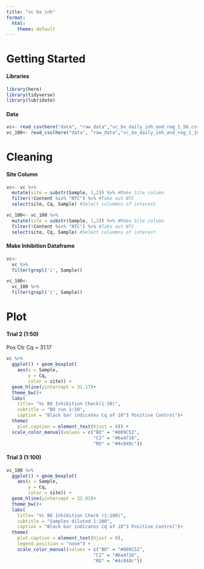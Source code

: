```yaml
---
title: "vc bo inh"
format:
  html:
    theme: default
---
```


# Getting Started

#### Libraries

```r
library(here)
library(tidyverse)
library(lubridate)
```

#### Data

```r
vc<- read_csv(here("data", "raw_data","vc_bo_daily_inh_and_reg_1_50.csv")) #Run 1:50
vc_100<- read_csv(here("data", "raw_data","vc_bo_daily_inh_and_reg_1_100.csv")) #Run 1:100
```

# Cleaning

#### Site Column

```r
vc<- vc %>%
  mutate(site = substr(Sample, 1,2)) %>% #Make Site column
  filter(!Content %in% "NTC") %>% #Take out NTC
  select(site, Cq, Sample) #Select colummns of interest

vc_100<- vc_100 %>%
  mutate(site = substr(Sample, 1,2)) %>% #Make Site column
  filter(!Content %in% "NTC") %>% #Take out NTC
  select(site, Cq, Sample) #Select colummns of interest
```

#### Make Inhibition Dataframe

```r
vc<- 
  vc %>%
  filter(grepl('i', Sample))

vc_100<- 
  vc_100 %>%
  filter(grepl('i', Sample))
```

# Plot

#### Trial 2 (1:50)

Pos Ctr Cq = 31.17

```r
vc %>%
  ggplot() + geom_boxplot(
    aes(x = Sample,
        y = Cq,
        color = site)) +
  geom_hline(yintercept = 31.17)+
  theme_bw()+
  labs(
    title= "Vc BO Inhibition Check(1:50)",
    subtitle = "BO run 1:50",
    caption = "Black bar indicates Cq of 10^3 Positive Control")+
  theme(
    plot.caption = element_text(hjust = 0)) +
  scale_color_manual(values = c("BO" = "#809C52",
                                "C2" = "#ba4716",
                                "RD" = "#4c848c"))
```

#### Trial 3 (1:100)

```r
vc_100 %>%
  ggplot() + geom_boxplot(
    aes(x = Sample,
        y = Cq,
        color = site)) +
  geom_hline(yintercept = 32.03)+
  theme_bw()+
  labs(
    title= "Vc BO Inhibition Check (1:100)",
    subtitle = "Samples diluted 1:100",
    caption = "Black bar indicates Cq of 10^3 Positive Control")+
  theme(
    plot.caption = element_text(hjust = 0),
    legend.position = "none") +
    scale_color_manual(values = c("BO" = "#809C52",
                                "C2" = "#ba4716",
                                "RD" = "#4c848c"))
```
